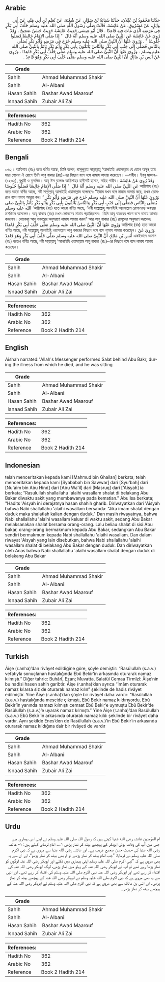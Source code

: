 ## Arabic


<div dir="rtl" lang="ar" style={{fontSize:'larger',backgroundColor:'#f8f9fa',padding:20}}>
حَدَّثَنَا مَحْمُودُ بْنُ غَيْلاَنَ، حَدَّثَنَا شَبَابَةُ بْنُ سَوَّارٍ، عَنْ شُعْبَةَ، عَنْ نُعَيْمِ بْنِ أَبِي هِنْدٍ، عَنْ أَبِي وَائِلٍ، عَنْ مَسْرُوقٍ، عَنْ عَائِشَةَ، قَالَتْ صَلَّى رَسُولُ اللَّهِ صلى الله عليه وسلم خَلْفَ أَبِي بَكْرٍ فِي مَرَضِهِ الَّذِي مَاتَ فِيهِ قَاعِدًا ‏.‏ قَالَ أَبُو عِيسَى حَدِيثُ عَائِشَةَ حَدِيثٌ حَسَنٌ صَحِيحٌ ‏.‏ وَقَدْ رُوِيَ عَنْ عَائِشَةَ عَنِ النَّبِيِّ صلى الله عليه وسلم أَنَّهُ قَالَ ‏ "‏ إِذَا صَلَّى الإِمَامُ جَالِسًا فَصَلُّوا جُلُوسًا ‏"‏ ‏.‏ وَرُوِيَ عَنْهَا أَنَّ النَّبِيَّ صلى الله عليه وسلم خَرَجَ فِي مَرَضِهِ وَأَبُو بَكْرٍ يُصَلِّي بِالنَّاسِ فَصَلَّى إِلَى جَنْبِ أَبِي بَكْرٍ وَالنَّاسُ يَأْتَمُّونَ بِأَبِي بَكْرٍ وَأَبُو بَكْرٍ يَأْتَمُّ بِالنَّبِيِّ صلى الله عليه وسلم ‏.‏ وَرُوِيَ عَنْهَا أَنَّ النَّبِيَّ صلى الله عليه وسلم صَلَّى خَلْفَ أَبِي بَكْرٍ قَاعِدًا ‏.‏ وَرُوِيَ عَنْ أَنَسِ بْنِ مَالِكٍ أَنَّ النَّبِيَّ صلى الله عليه وسلم صَلَّى خَلْفَ أَبِي بَكْرٍ وَهُوَ قَاعِدٌ ‏.‏
</div>
<div style={{backgroundColor:'#f8f9fa',padding:20, marginBottom: 10}}><table> <thead> <tr> <th>Grade</th> <th></th> </tr> </thead> <tbody> <tr><td>Sahih</td><td>Ahmad Muhammad Shakir</td></tr><tr><td>Sahih</td><td>Al-Albani</td></tr><tr><td>Hasan Sahih</td><td>Bashar Awad Maarouf</td></tr><tr><td>Isnaad Sahih</td><td>Zubair Ali Zai</td></tr></tbody></table><table> <thead> <tr> <th>References:</th> <th></th> </tr> </thead> <tbody><tr><td>Hadith No</td><td>362</td></tr><tr><td>Arabic No</td><td>362</td></tr><tr><td>Reference</td><td>Book 2 Hadith 214</td></tr></tbody></table></div>

## Bengali


<div dir="ltr" lang="bn" style={{fontSize:'larger',backgroundColor:'#f8f9fa',padding:20}}>
৩৬২। আয়িশাহ (রাঃ) হতে বর্ণিত আছে, তিনি বলেন, রাসূলুল্লাহ সাল্লাল্লাহু 'আলাইহি ওয়াসাল্লাম যে রোগে অসুস্থ হয়ে মারা গেলেন ঐ রোগে তিনি আবু বাকার (রাঃ)-এর পিছনে বসে বসে নামায আদায় করেছেন। —সহীহ। ইবনু মাজাহ– (১২৩২), বুখারী ও মুসলিম। আবু ঈস বলেনঃ আয়িশাহর হাদীসটি হাসান, সহিহ গারীব। وَقَدْ رُوِيَ عَنْ عَائِشَةَ عَنِ النَّبِيِّ صلى الله عليه وسلم أَنَّهُ قَالَ ‏ "‏ إِذَا صَلَّى الإِمَامُ جَالِسًا فَصَلُّوا جُلُوسًا আয়িশাহ (রাঃ) হতে আরো বর্ণিত আছে, নবী সাল্লাল্লাহু আলাইহি ওয়াসাল্লাম বলেছেনঃ “ইমাম যখন বসে নামায আদায় করে, তখন তোমরাও বসে নামায আদায় কর।” وَرُوِيَ عَنْهَا أَنَّ النَّبِيَّ صلى الله عليه وسلم خَرَجَ فِي مَرَضِهِ وَأَبُو بَكْرٍ يُصَلِّي بِالنَّاسِ فَصَلَّى إِلَى جَنْبِ أَبِي بَكْرٍ وَالنَّاسُ يَأْتَمُّونَ بِأَبِي بَكْرٍ وَأَبُو بَكْرٍ يَأْتَمُّ بِالنَّبِيِّ صلى الله عليه وسلم ‘আয়িশাহ (রাঃ) হতে আরো বর্ণিত আছে, “নবী সাল্লাল্লাহু আলাইহি ওয়াসাল্লাম রোগাক্রান্ত অবস্থায় মসজিদে আসলেন। আবু বাকার (রাঃ) তখন লোকদের নামায পড়াচ্ছিলেন। তিনি আবু বাকরের পাশে বসে নামায আদায় করলেন। লোকেরা আবু বাকারের অনুসরণে নামায আদায় করল" আর আবু বাকার (রাঃ) রাসূলের অনুসরণ করলেনঃ وَرُوِيَ عَنْهَا أَنَّ النَّبِيَّ صلى الله عليه وسلم صَلَّى خَلْفَ أَبِي بَكْرٍ قَاعِدًا আয়িশাহ (রাঃ) হতে আরো বর্ণিত আছে, নবী সাল্লাল্লাহু আলাইহি ওয়াসাল্লাম আবু বকরের পিছনে বসে বসে নামায আদায় করেছেন। وَرُوِيَ عَنْ أَنَسِ بْنِ مَالِكٍ أَنَّ النَّبِيَّ صلى الله عليه وسلم صَلَّى خَلْفَ أَبِي بَكْرٍ وَهُوَ قَاعِدٌ একইভাবে আনাস (রাঃ) হতেও বর্ণিত আছে, নবী সাল্লাল্লাহু 'আলাইহি ওয়াসাল্লাম আবু বাকার (রাঃ)-এর পিছনে বসে বসে নামায আদায় করেছেন।
</div>
<div style={{backgroundColor:'#f8f9fa',padding:20, marginBottom: 10}}><table> <thead> <tr> <th>Grade</th> <th></th> </tr> </thead> <tbody> <tr><td>Sahih</td><td>Ahmad Muhammad Shakir</td></tr><tr><td>Sahih</td><td>Al-Albani</td></tr><tr><td>Hasan Sahih</td><td>Bashar Awad Maarouf</td></tr><tr><td>Isnaad Sahih</td><td>Zubair Ali Zai</td></tr></tbody></table><table> <thead> <tr> <th>References:</th> <th></th> </tr> </thead> <tbody><tr><td>Hadith No</td><td>362</td></tr><tr><td>Arabic No</td><td>362</td></tr><tr><td>Reference</td><td>Book 2 Hadith 214</td></tr></tbody></table></div>

## English


<div dir="ltr" lang="en" style={{fontSize:'larger',backgroundColor:'#f8f9fa',padding:20}}>
Aishah narrated:"Allah's Messenger performed Salat behind Abu Bakr, during the illness from which he died, and he was sitting
</div>
<div style={{backgroundColor:'#f8f9fa',padding:20, marginBottom: 10}}><table> <thead> <tr> <th>Grade</th> <th></th> </tr> </thead> <tbody> <tr><td>Sahih</td><td>Ahmad Muhammad Shakir</td></tr><tr><td>Sahih</td><td>Al-Albani</td></tr><tr><td>Hasan Sahih</td><td>Bashar Awad Maarouf</td></tr><tr><td>Isnaad Sahih</td><td>Zubair Ali Zai</td></tr></tbody></table><table> <thead> <tr> <th>References:</th> <th></th> </tr> </thead> <tbody><tr><td>Hadith No</td><td>362</td></tr><tr><td>Arabic No</td><td>362</td></tr><tr><td>Reference</td><td>Book 2 Hadith 214</td></tr></tbody></table></div>

## Indonesian


<div dir="ltr" lang="id" style={{fontSize:'larger',backgroundColor:'#f8f9fa',padding:20}}>
telah menceritakan kepada kami [Mahmud bin Ghailan] berkata; telah menceritakan kepada kami [Syababah bin Sawwar] dari [Syu'bah] dari [Nu'aim bin Abu Hind] dari [Abu Wa'il] dari [Masruq] dari ['Aisyah] ia berkata; "Rasulullah shallallahu 'alaihi wasallam shalat di belakang Abu Bakar diwaktu sakit yang membawanya pada kematian." Abu Isa berkata; "Hadits 'Aisyah ini derajatnya hasan shahih gharib. Diriwayatkan dari 'Aisyah bahwa Nabi shallallahu 'alaihi wasallam bersabda: "Jika imam shalat dengan duduk maka shalatlah kalian dengan duduk." Dan masih riwayatnya, bahwa Nabi shallallahu 'alaihi wasallam keluar di waktu sakit, sedang Abu Bakar melaksanakan shalat bersama orang-orang. Lalu beliau shalat di sisi Abu bakar, orang-orang bermakmum kepada Abu Bakar, sedangkan Abu Bakar sendiri bermakmum kepada Nabi shallallahu 'alaihi wasallam. Dan dalam riwayat 'Aisyah yang lain disebutkan, bahwa Nabi shallallahu 'alaihi wasallam shalat di belakang Abu Bakar dengan duduk. Dan diriwayatkan oleh Anas bahwa Nabi shallallahu 'alaihi wasallam shalat dengan duduk di belakang Abu Bakar
</div>
<div style={{backgroundColor:'#f8f9fa',padding:20, marginBottom: 10}}><table> <thead> <tr> <th>Grade</th> <th></th> </tr> </thead> <tbody> <tr><td>Sahih</td><td>Ahmad Muhammad Shakir</td></tr><tr><td>Sahih</td><td>Al-Albani</td></tr><tr><td>Hasan Sahih</td><td>Bashar Awad Maarouf</td></tr><tr><td>Isnaad Sahih</td><td>Zubair Ali Zai</td></tr></tbody></table><table> <thead> <tr> <th>References:</th> <th></th> </tr> </thead> <tbody><tr><td>Hadith No</td><td>362</td></tr><tr><td>Arabic No</td><td>362</td></tr><tr><td>Reference</td><td>Book 2 Hadith 214</td></tr></tbody></table></div>

## Turkish


<div dir="ltr" lang="tr" style={{fontSize:'larger',backgroundColor:'#f8f9fa',padding:20}}>
Âişe (r.anha)’dan rivâyet edildiğine göre, şöyle demiştir: “Rasûlullah (s.a.v.) vefatıyla sonuçlanan hastalığında Ebû Bekir’in arkasında oturarak namaz kılmıştı.” Diğer tahric: Buhârî, Ezan; Muvatta, Salatül Cemaa Tirmîzî: Âişe’nin bu hadisi hasen sahih garibtir. Âişe (r.anha)’dan ayrıca “İmâm oturarak namaz kılarsa siz de oturarak namaz kılın” şeklinde de hadis rivâyet edilmiştir. Yine Âişe (r.anha)’dan şöyle bir rivâyet daha vardır: “Rasûlullah (s.a.v.) hastalığında mescide çıkmıştı, Ebû Bekir namaz kıldırıyordu, Ebû Bekir’in yanında namazı kılmıştı cemaat Ebû Bekir’e uymuştu Ebû Bekir’de Rasûlullah (s.a.v.)’e uyarak namaz kılmıştı.” Yine Âişe (r.anha)’dan Rasûlullah (s.a.v.) Ebû Bekir’in arkasında oturarak namaz kıldı şeklinde bir rivâyet daha vardır. Aynı şekilde Enes’den de Rasûlullah (s.a.v.)’in Ebû Bekir’in arkasında oturarak namaz kıldığına dair bir rivâyeti de vardır
</div>
<div style={{backgroundColor:'#f8f9fa',padding:20, marginBottom: 10}}><table> <thead> <tr> <th>Grade</th> <th></th> </tr> </thead> <tbody> <tr><td>Sahih</td><td>Ahmad Muhammad Shakir</td></tr><tr><td>Sahih</td><td>Al-Albani</td></tr><tr><td>Hasan Sahih</td><td>Bashar Awad Maarouf</td></tr><tr><td>Isnaad Sahih</td><td>Zubair Ali Zai</td></tr></tbody></table><table> <thead> <tr> <th>References:</th> <th></th> </tr> </thead> <tbody><tr><td>Hadith No</td><td>362</td></tr><tr><td>Arabic No</td><td>362</td></tr><tr><td>Reference</td><td>Book 2 Hadith 214</td></tr></tbody></table></div>

## Urdu


<div dir="rtl" lang="ur" style={{fontSize:'larger',backgroundColor:'#f8f9fa',padding:20}}>
ام المؤمنین عائشہ رضی الله عنہا کہتی ہیں کہ رسول اللہ صلی اللہ علیہ وسلم نے اپنی اس بیماری میں جس میں آپ کی وفات ہوئی ابوبکر کے پیچھے بیٹھ کر نماز پڑھی ۱؎۔ امام ترمذی کہتے ہیں: ۱- عائشہ رضی الله عنہا کی حدیث حسن صحیح غریب ہے۔ اور عائشہ رضی الله عنہا سے مروی ہے کہ نبی اکرم صلی اللہ علیہ وسلم نے فرمایا: ”جب امام بیٹھ کر نماز پڑھے تو تم بھی بیٹھ کر نماز پڑھو“، اور ان سے یہ بھی مروی ہے کہ ”نبی اکرم صلی اللہ علیہ وسلم اپنی بیماری میں نکلے اور ابوبکر رضی اللہ عنہ لوگوں کو نماز پڑھا رہے تھے تو آپ نے ابوبکر رضی اللہ عنہ کے پہلو میں نماز پڑھی، لوگ ابوبکر رضی اللہ عنہ کی اقتداء کر رہے تھے اور ابوبکر رضی اللہ عنہ نبی اکرم صلی اللہ علیہ وسلم کی اقتداء کر رہے تھے۔ اور انہی سے یہ بھی مروی ہے کہ نبی اکرم صلی اللہ علیہ وسلم نے ابوبکر رضی اللہ عنہ کے پیچھے بیٹھ کر نماز پڑھی۔ اور انس بن مالک سے بھی مروی ہے کہ نبی اکرم صلی اللہ علیہ وسلم نے ابوبکر رضی اللہ عنہ کے پیچھے بیٹھ کر نماز پڑھی۔
</div>
<div style={{backgroundColor:'#f8f9fa',padding:20, marginBottom: 10}}><table> <thead> <tr> <th>Grade</th> <th></th> </tr> </thead> <tbody> <tr><td>Sahih</td><td>Ahmad Muhammad Shakir</td></tr><tr><td>Sahih</td><td>Al-Albani</td></tr><tr><td>Hasan Sahih</td><td>Bashar Awad Maarouf</td></tr><tr><td>Isnaad Sahih</td><td>Zubair Ali Zai</td></tr></tbody></table><table> <thead> <tr> <th>References:</th> <th></th> </tr> </thead> <tbody><tr><td>Hadith No</td><td>362</td></tr><tr><td>Arabic No</td><td>362</td></tr><tr><td>Reference</td><td>Book 2 Hadith 214</td></tr></tbody></table></div>